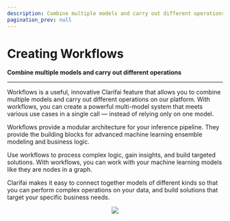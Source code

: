 ```yaml
---
description: Combine multiple models and carry out different operations
pagination_prev: null
---
```


# Creating Workflows

**Combine multiple models and carry out different operations**

<hr />

Workflows is a useful, innovative Clarifai feature that allows you to combine multiple models and carry out different operations on our platform. With workflows, you can create a powerful multi-model system that meets various use cases in a single call — instead of relying only on one model.

Workflows provide a modular architecture for your inference pipeline. They provide the building blocks for advanced machine learning ensemble modeling and business logic.

Use workflows to process complex logic, gain insights, and build targeted solutions. With workflows, you can work with your machine learning models like they are nodes in a graph. 

Clarifai makes it easy to connect together models of different kinds so that you can perform complex operations on your data, and build solutions that target your specific business needs.

<center>

![](/img/mesh.svg)

</center>



